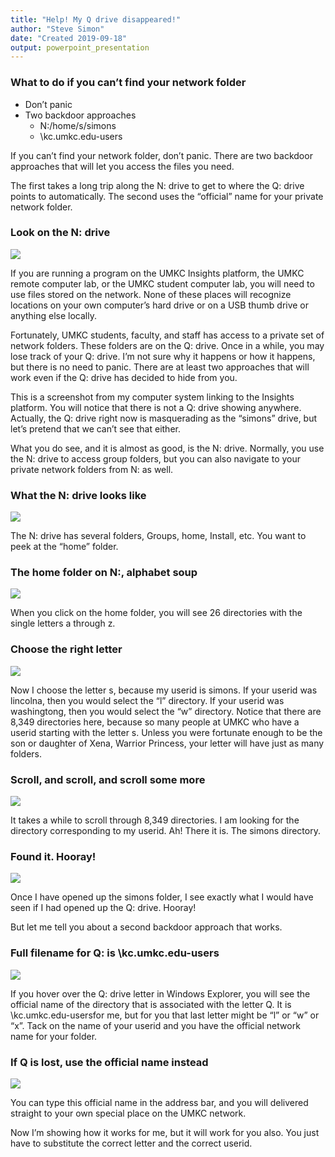```yaml
---
title: "Help! My Q drive disappeared!"
author: "Steve Simon"
date: "Created 2019-09-18"
output: powerpoint_presentation
---
```


### What to do if you can't find your network folder
+ Don't panic
+ Two backdoor approaches
  + N:/home/s/simons
  + \\kc.umkc.edu\kc-users\home\s\simons

<div class="notes">

If you can't find your network folder, don't panic. There are two backdoor approaches that will let you access the files you need.

The first takes a long trip along the N: drive to get to where the Q: drive points to automatically. The second uses the "official" name for your private network folder.

</div>

### Look on the N: drive

![](../images/finding-q-01.png)

<div class="notes">

If you are running a program on the UMKC Insights platform, the UMKC remote computer lab, or the UMKC student computer lab, you will need to use files stored on the network. None of these places will recognize locations on your own computer's hard drive or on a USB thumb drive or anything else locally.

Fortunately, UMKC students, faculty, and staff has access to a private set of network folders. These folders are on the Q: drive. Once in a while, you may lose track of your Q: drive. I'm not sure why it happens or how it happens, but there is no need to panic. There are at least two approaches that will work even if the Q: drive has decided to hide from you.

This is a screenshot from my computer system linking to the Insights platform. You will notice that there is not a Q: drive showing anywhere. Actually, the Q: drive right now is masquerading as the "simons" drive, but let's pretend that we can't see that either.

What you do see, and it is almost as good, is the N: drive. Normally, you use the N: drive to access group folders, but you can also navigate to your private network folders from N: as well.

</div>

### What the N: drive looks like

![](../images/finding-q-02.png)

<div class="notes">

The N: drive has several folders, Groups, home, Install, etc. You want to peek at the "home" folder.

</div>

### The home folder on N:, alphabet soup

![](../images/finding-q-03.png)

<div class="notes">

When you click on the home folder, you will see 26 directories with the single letters a through z.

</div>

### Choose the right letter

![](../images/finding-q-04.png)

<div class="notes">

Now I choose the letter s, because my userid is simons. If your userid was lincolna, then you would select the "l" directory. If your userid was washingtong, then you would select the "w" directory. Notice that there are 8,349 directories here, because so many people at UMKC who have a userid starting with the letter s. Unless you were fortunate enough to be the son or daughter of Xena, Warrior Princess, your letter will have just as many folders.

</div>

### Scroll, and scroll, and scroll some more

![](../images/finding-q-05.png)

<div class="notes">

It takes a while to scroll through 8,349 directories. I am looking for the directory corresponding to my userid. Ah! There it is. The simons directory.

</div>

### Found it. Hooray!

![](../images/finding-q-06.png)

<div class="notes">

Once I have opened up the simons folder, I see exactly what I would have seen if I had opened up the Q: drive. Hooray!

But let me tell you about a second backdoor approach that works.

</div>

### Full filename for Q: is \\kc.umkc.edu\kc-users\home\s\simons

![](../images/finding-q-07.png)

<div class="notes">

If you hover over the Q: drive letter in Windows Explorer, you will see the official name of the directory that is associated with the letter Q. It is \\kc.umkc.edu\kc-users\home\s for me, but for you that last letter might be "l" or "w" or "x". Tack on the name of your userid and you have the official network name for your folder.

</div>

### If Q is lost, use the official name instead

![](../images/finding-q-08.png)

<div class="notes">

You can type this official name in the address bar, and you will delivered straight to your own special place on the UMKC network.

Now I'm showing how it works for me, but it will work for you also. You just have to substitute the correct letter and the correct userid.

</div>